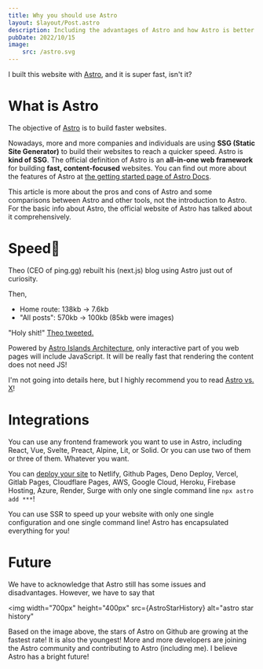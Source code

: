 ```yaml
---
title: Why you should use Astro
layout: $layout/Post.astro
description: Including the advantages of Astro and how Astro is better than others.
pubDate: 2022/10/15
image:
    src: /astro.svg
---
```



I built this website with [Astro](https://astro.build), and it is super fast, isn't it?

# What is Astro

The objective of [Astro](https://astro.build) is to build faster websites.

Nowadays, more and more companies and individuals are using **SSG (Static Site Generator)** to build their websites to reach a quicker speed. Astro is **kind of SSG**. The official definition of Astro is an **all-in-one web framework** for building **fast, content-focused** websites. You can find out more about the features of Astro at [the getting started page of Astro Docs](https://docs.astro.build/en/getting-started/).

This article is more about the pros and cons of Astro and some comparisons between Astro and other tools, not the introduction to Astro. For the basic info about Astro, the official website of Astro has talked about it comprehensively.

# Speed🚀

Theo (CEO of ping.gg) rebuilt his (next.js) blog using Astro just out of curiosity.

Then,

-   Home route: 138kb -> 7.6kb
-   "All posts": 570kb -> 100kb (85kb were images)

"Holy shit!" [Theo tweeted.](https://twitter.com/t3dotgg/status/1437195415439360003)

Powered by [Astro Islands Architecture](https://docs.astro.build/en/concepts/islands/), only interactive part of you web pages will include JavaScript. It will be really fast that rendering the content does not need JS!

I'm not going into details here, but I highly recommend you to read [Astro vs. X](https://docs.astro.build/zh-cn/comparing-astro-vs-other-tools/)!

# Integrations

You can use any frontend framework you want to use in Astro, including React, Vue, Svelte, Preact, Alpine, Lit, or Solid. Or you can use two of them or three of them. Whatever you want.

You can [deploy your site](https://docs.astro.build/en/guides/deploy/) to Netlify, Github Pages, Deno Deploy, Vercel, Gitlab Pages, Cloudflare Pages, AWS, Google Cloud, Heroku, Firebase Hosting, Azure, Render, Surge with only one single command line `npx astro add ***`!

You can use SSR to speed up your website with only one single configuration and one single command line! Astro has encapsulated everything for you!

# Future

We have to acknowledge that Astro still has some issues and disadvantages. However, we have to say that

<img
	width="700px"
	height="400px"
	src={AstroStarHistory}
	alt="astro star history"
></img>

Based on the image above, the stars of Astro on Github are growing at the fastest rate! It is also the youngest! More and more developers are joining the Astro community and contributing to Astro (including me). I believe Astro has a bright future!
